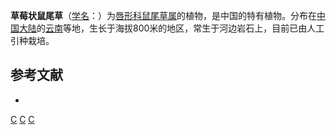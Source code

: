{{Speciesbox 
| taxon = Salvia fragarioides
| authority = [[吴征镒|C. Y. Wu]]
}}

'''草莓状鼠尾草'''（[[学名|学名]]：{{lang|la|''Salvia fragarioides''}}）为[[唇形科|唇形科]][[鼠尾草属|鼠尾草属]]的植物，是中国的特有植物。分布在[[中国大陆|中国大陆]]的[[云南|云南]]等地，生长于海拔800米的地区，常生于河边岩石上，目前已由人工引种栽培。

== 参考文献 ==
<div class="references-small">
* {{cite web| url =http://www.bioinfo.cn/db05/KmzwSpecies.php?action=view&id=12812| title =草莓状鼠尾草| work =《中国高等植物数据库全库》| publisher =中国科学院微生物研究所| author =昆明植物研究所| accessdate =2009-02-24| deadurl =yes| archiveurl =https://web.archive.org/web/20160305040013/http://www.bioinfo.cn/db05/KmzwSpecies.php?action=view&id=12812| archivedate =2016-03-05}}
</div>
{{Taxonbar}}

[[Category:鼠尾草属|C]]
[[Category:中國特有植物|C]]
[[Category:云南植物|C]]